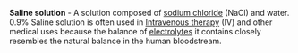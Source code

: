'''Saline solution''' - A solution composed of [[sodium chloride]] (NaCl) and water. 0.9% Saline solution is often used in [[Intravenous therapy]] (IV) and other medical uses because the balance of [[Wiktionary:electrolytes|electrolytes]] it contains closely resembles the natural balance in the human bloodstream.

{{Chemistry-stub}}